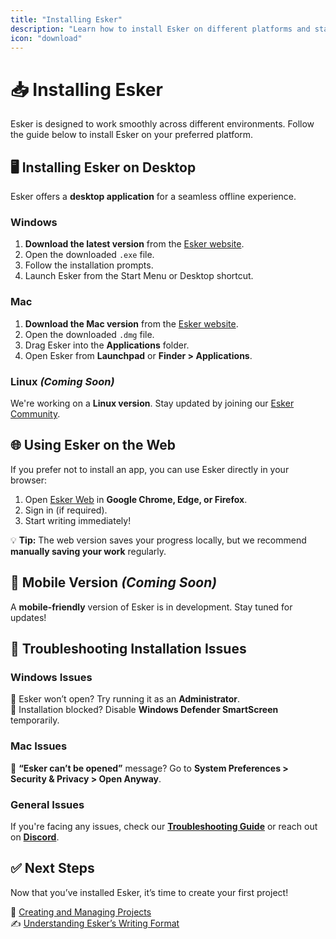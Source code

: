 ```yaml
---
title: "Installing Esker"
description: "Learn how to install Esker on different platforms and start writing with ease."
icon: "download"
---
```


# 📥 Installing Esker

Esker is designed to work smoothly across different environments. Follow the guide below to install Esker on your preferred platform.

## 🖥️ **Installing Esker on Desktop**

Esker offers a **desktop application** for a seamless offline experience. 

### **Windows**
1. **Download the latest version** from the [Esker website](https://esker.app/download).
2. Open the downloaded `.exe` file.
3. Follow the installation prompts.
4. Launch Esker from the Start Menu or Desktop shortcut.

### **Mac**
1. **Download the Mac version** from the [Esker website](https://esker.app/download).
2. Open the downloaded `.dmg` file.
3. Drag Esker into the **Applications** folder.
4. Open Esker from **Launchpad** or **Finder > Applications**.

### **Linux** *(Coming Soon)*
We're working on a **Linux version**. Stay updated by joining our [Esker Community](https://discord.gg/eskerapp).

## 🌐 **Using Esker on the Web**

If you prefer not to install an app, you can use Esker directly in your browser:

1. Open [Esker Web](https://esker.app) in **Google Chrome, Edge, or Firefox**.
2. Sign in (if required).
3. Start writing immediately!

💡 **Tip:** The web version saves your progress locally, but we recommend **manually saving your work** regularly.

## 📱 **Mobile Version** *(Coming Soon)*

A **mobile-friendly** version of Esker is in development. Stay tuned for updates!

## 🔧 **Troubleshooting Installation Issues**

### **Windows Issues**
🔹 Esker won’t open? Try running it as an **Administrator**.  
🔹 Installation blocked? Disable **Windows Defender SmartScreen** temporarily.

### **Mac Issues**
🔹 **“Esker can’t be opened”** message? Go to **System Preferences > Security & Privacy > Open Anyway**.

### **General Issues**
If you're facing any issues, check our **[Troubleshooting Guide](troubleshooting/common-issues)** or reach out on **[Discord](https://discord.gg/eskerapp)**.

## ✅ **Next Steps**
Now that you’ve installed Esker, it’s time to create your first project!

📂 [Creating and Managing Projects](/getting-started/creating-and-managing-projects)  
✍️ [Understanding Esker’s Writing Format](/getting-started/writing-format)  